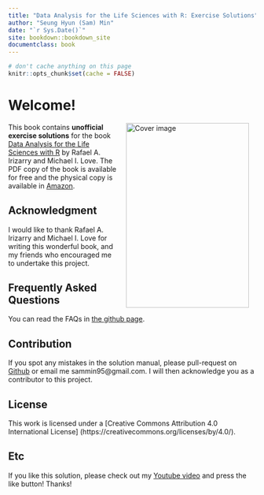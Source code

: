 ```yaml
--- 
title: "Data Analysis for the Life Sciences with R: Exercise Solutions"
author: "Seung Hyun (Sam) Min"
date: "`r Sys.Date()`"
site: bookdown::bookdown_site
documentclass: book
---
```


```r
# don't cache anything on this page
knitr::opts_chunk$set(cache = FALSE)
```

# Welcome! {-#index}

<img src="./img/book_cover.jpg" width="250" height="375" alt="Cover image" align="right" style="margin: 0 1em 0 1em"/>

This book contains **unofficial exercise solutions** for the book [Data Analysis for the Life Sciences with R](https://leanpub.com/dataanalysisforthelifesciences) by Rafael A. Irizarry and Michael I. Love. The PDF copy of the book is available for free and the physical copy is available in [Amazon](https://www.amazon.com/Data-Analysis-Life-Sciences-R/dp/1498775675/ref=sr_1_2?dchild=1&keywords=Data+Analysis+for+the+Life+Sciences&qid=1607484629&sr=8-2).

## Acknowledgment {-}
I would like to thank Rafael A. Irizarry and Michael I. Love for writing this wonderful book, and my friends who encouraged me to undertake this project. 

## Frequently Asked Questions {-}
You can read the FAQs in [the github page](https://github.com/smin95/da4ls_exercise_solution).

## Contribution {-}
If you spot any mistakes in the solution manual, please pull-request on [Github](https://github.com/smin95/da4ls_exercise_solution) or email me sammin95@gmail.com. I will then acknowledge you as a contributor to this project.

## License {-}
This work is licensed under a [Creative Commons Attribution 4.0 International License] (https://creativecommons.org/licenses/by/4.0/).

## Etc {-}
If you like this solution, please check out my [Youtube video](https://www.youtube.com/watch?v=FpRrlLJg4Ww&feature=emb_title&ab_channel=clarinetBTS) and press the like button! Thanks! 